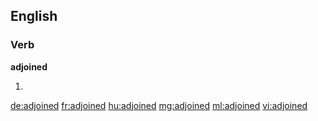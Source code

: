 ==English==

===Verb===
'''adjoined'''

# {{past of|adjoin}}

[[de:adjoined]]
[[fr:adjoined]]
[[hu:adjoined]]
[[mg:adjoined]]
[[ml:adjoined]]
[[vi:adjoined]]